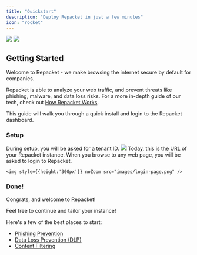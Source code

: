 ```yaml
---
title: "Quickstart"
description: "Deploy Repacket in just a few minutes"
icon: "rocket"
---
```


<Frame>
  <img
    className="block dark:hidden"
    src="images/1.png"
  />
  <img
    className="hidden dark:block"
    src="images/1.png"
  />
</Frame>

## Getting Started

Welcome to Repacket - we make browsing the internet secure by default for companies.

Repacket is able to analyze your web traffic, and prevent threats like phishing, malware, and data loss risks. For a more in-depth guide of our tech, check out [How Repacket Works](/how-it-works).

This guide will walk you through a quick install and login to the Repacket dashboard.

### Setup
<Steps>
  <Step title="Install our desktop app">
    <CardGroup cols={2}>
      <Card title="Windows Download" icon="windows" href="https://repacket-installers.s3.us-east-1.amazonaws.com/Repacket+Installer.exe"></Card>
      <Card title="MacOS Download" icon="apple" href="https://drive.google.com/file/d/1wPPra8fyFILFk4zVOMbVOyQxW5AEhsfh/view?usp=sharing"></Card>
    </CardGroup>
  </Step>
  <Step title="Enter your tenant ID">
    During setup, you will be asked for a tenant ID.
    <img style={{height:'250px'}} noZoom src="images/tenant_url.png" />
    Today, this is the URL of your Repacket instance.
  </Step>
  <Step title="Login to your tenant">
    When you browse to any web page, you will be asked to login to Repacket.

    <img style={{height:'300px'}} noZoom src="images/login-page.png" />

  </Step>
</Steps>

### Done!

Congrats, and welcome to Repacket!

Feel free to continue and tailor your instance!

Here's a few of the best places to start:

- [Phishing Prevention](/modules/phishing-prevention)
- [Data Loss Prevention (DLP)](/modules/dlp)
- [Content Filtering](/modules/content-filtering)
